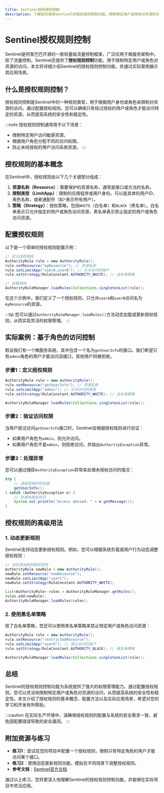 ```yaml
---
title: Sentinel授权规则控制
description: 了解如何使用Sentinel的授权规则控制功能，限制特定用户或角色对资源的访问，确保系统的安全性和稳定性。
---
```


# Sentinel授权规则控制

Sentinel是阿里巴巴开源的一款轻量级流量控制框架，广泛应用于微服务架构中。除了流量控制，Sentinel还提供了**授权规则控制**功能，用于限制特定用户或角色对资源的访问。本文将详细介绍Sentinel的授权规则控制功能，并通过实际案例展示其应用场景。

## 什么是授权规则控制？

授权规则控制是Sentinel中的一种规则类型，用于根据用户身份或角色来限制对资源的访问。通过配置授权规则，您可以确保只有经过授权的用户或角色才能访问特定的资源，从而提高系统的安全性和稳定性。

:::note
授权规则控制通常用于以下场景：
- 限制特定用户访问敏感资源。
- 根据用户角色分配不同的访问权限。
- 防止未经授权的用户访问系统资源。
:::

## 授权规则的基本概念

在Sentinel中，授权规则由以下几个关键部分组成：

1. **资源名称（Resource）**：需要保护的资源名称，通常是接口或方法的名称。
2. **限制类型（LimitApp）**：限制的应用程序或用户身份。可以是具体的用户ID、角色名称，或者通配符（如`*`表示所有用户）。
3. **策略（Strategy）**：授权策略，包括`WHITE`（白名单）和`BLACK`（黑名单）。白名单表示只允许指定的用户或角色访问资源，黑名单表示禁止指定的用户或角色访问资源。

## 配置授权规则

以下是一个简单的授权规则配置示例：

```java
// 定义授权规则
AuthorityRule rule = new AuthorityRule();
rule.setResource("myResource"); // 资源名称
rule.setLimitApp("userA,userB"); // 允许访问的用户
rule.setStrategy(RuleConstant.AUTHORITY_WHITE); // 白名单策略

// 加载规则
AuthorityRuleManager.loadRules(Collections.singletonList(rule));
```

在这个示例中，我们定义了一个授权规则，只允许`userA`和`userB`访问名为`myResource`的资源。

:::tip
您可以通过`AuthorityRuleManager.loadRules()`方法动态加载或更新授权规则，从而实现灵活的权限管理。
:::

## 实际案例：基于角色的访问控制

假设我们有一个微服务系统，其中包含一个名为`getUserInfo`的接口。我们希望只有`admin`角色的用户才能访问该接口，其他用户则被拒绝。

### 步骤1：定义授权规则

```java
AuthorityRule rule = new AuthorityRule();
rule.setResource("getUserInfo"); // 资源名称
rule.setLimitApp("admin"); // 允许访问的角色
rule.setStrategy(RuleConstant.AUTHORITY_WHITE); // 白名单策略

AuthorityRuleManager.loadRules(Collections.singletonList(rule));
```

### 步骤2：验证访问权限

当用户尝试访问`getUserInfo`接口时，Sentinel会根据授权规则进行验证：

- 如果用户角色为`admin`，则允许访问。
- 如果用户角色不是`admin`，则拒绝访问，并抛出`AuthorityException`异常。

### 步骤3：处理异常

您可以通过捕获`AuthorityException`异常来处理未授权访问的情况：

```java
try {
    // 调用受保护的资源
    getUserInfo();
} catch (AuthorityException e) {
    // 处理未授权访问
    System.out.println("Access denied: " + e.getMessage());
}
```

## 授权规则的高级用法

### 1. 动态更新规则

Sentinel支持动态更新授权规则。例如，您可以根据系统负载或用户行为动态调整授权规则：

```java
// 动态添加新的授权规则
AuthorityRule newRule = new AuthorityRule();
newRule.setResource("newResource");
newRule.setLimitApp("userC");
newRule.setStrategy(RuleConstant.AUTHORITY_WHITE);

List<AuthorityRule> rules = AuthorityRuleManager.getRules();
rules.add(newRule);
AuthorityRuleManager.loadRules(rules);
```

### 2. 使用黑名单策略

除了白名单策略，您还可以使用黑名单策略来禁止特定用户或角色访问资源：

```java
AuthorityRule rule = new AuthorityRule();
rule.setResource("restrictedResource");
rule.setLimitApp("userD"); // 禁止访问的用户
rule.setStrategy(RuleConstant.AUTHORITY_BLACK); // 黑名单策略

AuthorityRuleManager.loadRules(Collections.singletonList(rule));
```

## 总结

Sentinel的授权规则控制功能为系统提供了强大的权限管理能力。通过配置授权规则，您可以灵活地限制特定用户或角色对资源的访问，从而提高系统的安全性和稳定性。本文介绍了授权规则的基本概念、配置方法以及实际应用场景，希望对您的学习和开发有所帮助。

:::caution
在实际生产环境中，请确保授权规则的配置与系统的安全需求一致，避免因配置错误导致的安全漏洞。
:::

## 附加资源与练习

- **练习1**：尝试在您的项目中配置一个授权规则，限制只有特定角色的用户才能访问某个接口。
- **练习2**：使用动态更新规则功能，模拟在不同场景下调整授权规则。
- **参考文档**：[Sentinel官方文档](https://sentinelguard.io/)

通过以上练习，您将更深入地理解Sentinel的授权规则控制功能，并能够在实际项目中灵活应用。